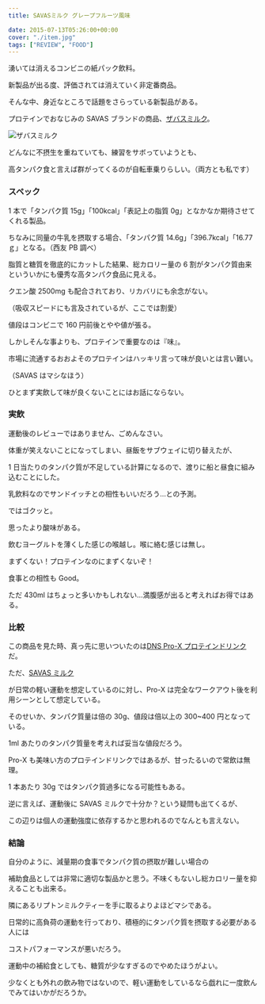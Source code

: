 ---
title: SAVASミルク グレープフルーツ風味

date: 2015-07-13T05:26:00+00:00
cover: "./item.jpg"
tags: ["REVIEW", "FOOD"]
---

湧いては消えるコンビニの紙パック飲料。

新製品が出る度、評価されては消えていく非定番商品。

そんな中、身近なところで話題をさらっている新製品がある。

プロテインでおなじみの SAVAS ブランドの商品、[ザバスミルク][1]。

![ザバスミルク](./item.jpg)

どんなに不摂生を重ねていても、練習をサボっていようとも、

高タンパク食と言えば群がってくるのが自転車乗りらしい。（両方とも私です）

### スペック

1 本で「タンパク質 15g」「100kcal」「表記上の脂質 0g」となかなか期待させてくれる製品。

ちなみに同量の牛乳を摂取する場合、「タンパク質 14.6g」「396.7kcal」「16.77 ｇ」となる。（西友 PB 調べ）

脂質と糖質を徹底的にカットした結果、総カロリー量の 6 割がタンパク質由来といういかにも優秀な高タンパク食品に見える。

クエン酸 2500mg も配合されており、リカバリにも余念がない。

（吸収スピードにも言及されているが、ここでは割愛）

値段はコンビニで 160 円前後とやや値が張る。

しかしそんな事よりも、プロテインで重要なのは『味』。

市場に流通するおおよそのプロテインはハッキリ言って味が良いとは言い難い。

（SAVAS はマシなほう）

ひとまず実飲して味が良くないことにはお話にならない。

### 実飲

運動後のレビューではありません、ごめんなさい。

体重が笑えないことになってしまい、昼飯をサブウェイに切り替えたが、

1 日当たりのタンパク質が不足している計算になるので、渡りに船と昼食に組み込むことにした。

乳飲料なのでサンドイッチとの相性もいいだろう…との予測。

ではゴクッと。

思ったより酸味がある。

飲むヨーグルトを薄くした感じの喉越し。喉に絡む感じは無し。

まずくない！プロテインなのにまずくないぞ！

食事との相性も Good。

ただ 430ml はちょっと多いかもしれない…満腹感が出ると考えればお得ではある。

### 比較

この商品を見た時、真っ先に思いついたのは[DNS Pro-X プロテインドリンク][2]だ。

ただ、[SAVAS ミルク][3]

が日常の軽い運動を想定しているのに対し、Pro-X は完全なワークアウト後を利用シーンとして想定している。

そのせいか、タンパク質量は倍の 30g、値段は倍以上の 300~400 円となっている。

1ml あたりのタンパク質量を考えれば妥当な値段だろう。

Pro-X も美味い方のプロテインドリンクではあるが、甘ったるいので常飲は無理。

1 本あたり 30g ではタンパク質過多になる可能性もある。

逆に言えば、運動後に SAVAS ミルクで十分か？という疑問も出てくるが、

この辺りは個人の運動強度に依存するかと思われるのでなんとも言えない。

### 結論

自分のように、減量期の食事でタンパク質の摂取が難しい場合の

補助食品としては非常に適切な製品かと思う。不味くもないし総カロリー量を抑えることも出来る。

隣にあるリプトンミルクティーを手に取るよりよほどマシである。

日常的に高負荷の運動を行っており、積極的にタンパク質を摂取する必要がある人には

コストパフォーマンスが悪いだろう。

運動中の補給食としても、糖質が少なすぎるのでやめたほうがよい。

少なくとも外れの飲み物ではないので、軽い運動をしているなら戯れに一度飲んでみてはいかがだろうか。

<Amzn asin="B005UJRFY0">

[1]: http://www.meiji.co.jp/dairies/milk_drink/savas-milk/#top
[2]: https://amzn.to/2NAbLjj
[3]: https://amzn.to/3dkfzzZ
